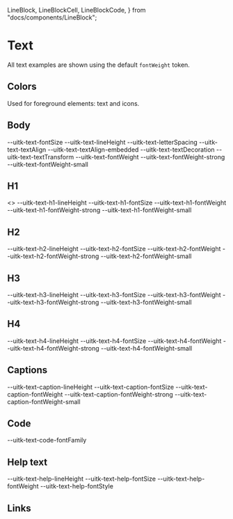   LineBlock,
  LineBlockCell,
  LineBlockCode,
} from "docs/components/LineBlock";


<Meta title="Documentation/Styles and Theming/Characteristics/Text" />

# Text

All text examples are shown using the default `fontWeight` token.

## Colors

Used for foreground elements: text and icons.

<Canvas>
  <Story name="Colors">
    <DocGrid>
      <ColorBlock colorVar="--uitk-text-background" />
      <ColorBlock colorVar="--uitk-text-background-hover" />
      <ColorBlock colorVar="--uitk-text-background-selected" />
      <ColorBlock colorVar="--uitk-text-primary-foreground" />
      <ColorBlock colorVar="--uitk-text-primary-foreground-disabled" />
      <ColorBlock colorVar="--uitk-text-secondary-foreground" />
      <ColorBlock colorVar="--uitk-text-secondary-foreground-disabled" />
    </DocGrid>
  </Story>
</Canvas>

## Body

<Canvas>
  <Story name="Body">
    <TextBlock
      lineHeight="--uitk-text-lineHeight"
      fontSize="--uitk-text-fontSize"
      textDecoration="--uitk-text-textDecoration"
      textTransform="--uitk-text-textTransform"
      textAlign="--uitk-text-textAlign"
      letterSpacing="--uitk-text-letterSpacing"
    />
    <DocGrid textExample={true}>
      <BlankBlockCell />
      <BlankBlockCode>--uitk-text-fontSize</BlankBlockCode>
      <BlankBlockCell />
      <BlankBlockCode>--uitk-text-lineHeight</BlankBlockCode>
      <BlankBlockCell />
      <BlankBlockCode>--uitk-text-letterSpacing</BlankBlockCode>
      <BlankBlockCell />
      <BlankBlockCode>--uitk-text-textAlign</BlankBlockCode>
      <BlankBlockCell />
      <BlankBlockCode>--uitk-text-textAlign-embedded</BlankBlockCode>
      <BlankBlockCell />
      <BlankBlockCode>--uitk-text-textDecoration</BlankBlockCode>
      <BlankBlockCell />
      <BlankBlockCode>--uitk-text-textTransform</BlankBlockCode>
      <BlankBlockCell />
      <BlankBlockCode>--uitk-text-fontWeight</BlankBlockCode>
      <BlankBlockCell />
      <BlankBlockCode>--uitk-text-fontWeight-strong</BlankBlockCode>
      <BlankBlockCell />
      <BlankBlockCode>--uitk-text-fontWeight-small</BlankBlockCode>
    </DocGrid>
  </Story>
</Canvas>

## H1

<Canvas>
  <Story name="H1">
    <>
      <TextBlock
        lineHeight="--uitk-text-h1-lineHeight"
        fontSize="--uitk-text-h1-fontSize"
        fontWeight="--uitk-text-h1-fontWeight"
      />
      <DocGrid textExample={true}>
        <BlankBlockCell />
        <BlankBlockCode>--uitk-text-h1-lineHeight</BlankBlockCode>
        <BlankBlockCell />
        <BlankBlockCode>--uitk-text-h1-fontSize</BlankBlockCode>
        <BlankBlockCell />
        <BlankBlockCode>--uitk-text-h1-fontWeight</BlankBlockCode>
        <BlankBlockCell />
        <BlankBlockCode>--uitk-text-h1-fontWeight-strong</BlankBlockCode>
        <BlankBlockCell />
        <BlankBlockCode>--uitk-text-h1-fontWeight-small</BlankBlockCode>
      </DocGrid>
    </>
  </Story>
</Canvas>

## H2

<Canvas>
  <Story name="H2">
    <TextBlock
      lineHeight="--uitk-text-h2-lineHeight"
      fontSize="--uitk-text-h2-fontSize"
      fontWeight="--uitk-text-h2-fontWeight"
    />
    <DocGrid textExample={true}>
      <BlankBlockCell />
      <BlankBlockCode>--uitk-text-h2-lineHeight</BlankBlockCode>
      <BlankBlockCell />
      <BlankBlockCode>--uitk-text-h2-fontSize</BlankBlockCode>
      <BlankBlockCell />
      <BlankBlockCode>--uitk-text-h2-fontWeight</BlankBlockCode>
      <BlankBlockCell />
      <BlankBlockCode>--uitk-text-h2-fontWeight-strong</BlankBlockCode>
      <BlankBlockCell />
      <BlankBlockCode>--uitk-text-h2-fontWeight-small</BlankBlockCode>
    </DocGrid>
  </Story>
</Canvas>

## H3

<Canvas>
  <Story name="H3">
    <TextBlock
      lineHeight="--uitk-text-h3-lineHeight"
      fontSize="--uitk-text-h3-fontSize"
      fontWeight="--uitk-text-h3-fontWeight"
    />
    <DocGrid textExample={true}>
      <BlankBlockCell />
      <BlankBlockCode>--uitk-text-h3-lineHeight</BlankBlockCode>
      <BlankBlockCell />
      <BlankBlockCode>--uitk-text-h3-fontSize</BlankBlockCode>
      <BlankBlockCell />
      <BlankBlockCode>--uitk-text-h3-fontWeight</BlankBlockCode>
      <BlankBlockCell />
      <BlankBlockCode>--uitk-text-h3-fontWeight-strong</BlankBlockCode>
      <BlankBlockCell />
      <BlankBlockCode>--uitk-text-h3-fontWeight-small</BlankBlockCode>
    </DocGrid>
  </Story>
</Canvas>

## H4

<Canvas>
  <Story name="H4">
    <TextBlock
      lineHeight="--uitk-text-h4-lineHeight"
      fontSize="--uitk-text-h4-fontSize"
      fontWeight="--uitk-text-h4-fontWeight"
    />
    <DocGrid textExample={true}>
      <BlankBlockCell />
      <BlankBlockCode>--uitk-text-h4-lineHeight</BlankBlockCode>
      <BlankBlockCell />
      <BlankBlockCode>--uitk-text-h4-fontSize</BlankBlockCode>
      <BlankBlockCell />
      <BlankBlockCode>--uitk-text-h4-fontWeight</BlankBlockCode>
      <BlankBlockCell />
      <BlankBlockCode>--uitk-text-h4-fontWeight-strong</BlankBlockCode>
      <BlankBlockCell />
      <BlankBlockCode>--uitk-text-h4-fontWeight-small</BlankBlockCode>
    </DocGrid>
  </Story>
</Canvas>

## Captions

<Canvas>
  <Story name="Captions">
    <TextBlock
      lineHeight="--uitk-text-caption-lineHeight"
      fontSize="--uitk-text-caption-fontSize"
      fontWeight="--uitk-text-caption-fontWeight"
    />
    <DocGrid textExample={true}>
      <BlankBlockCell />
      <BlankBlockCode>--uitk-text-caption-lineHeight</BlankBlockCode>
      <BlankBlockCell />
      <BlankBlockCode>--uitk-text-caption-fontSize</BlankBlockCode>
      <BlankBlockCell />
      <BlankBlockCode>--uitk-text-caption-fontWeight</BlankBlockCode>
      <BlankBlockCell />
      <BlankBlockCode>--uitk-text-caption-fontWeight-strong</BlankBlockCode>
      <BlankBlockCell />
      <BlankBlockCode>--uitk-text-caption-fontWeight-small</BlankBlockCode>
    </DocGrid>
  </Story>
</Canvas>

## Code

<Canvas>
  <Story name="Code">
    <TextBlock fontFamily="--uitk-text-code-fontFamily" />
    <DocGrid textExample={true}>
      <BlankBlockCell />
      <BlankBlockCode>--uitk-text-code-fontFamily</BlankBlockCode>
    </DocGrid>
  </Story>
</Canvas>

## Help text

<Canvas>
  <Story name="Help text">
    <TextBlock
      lineHeight="--uitk-text-help-lineHeight"
      fontSize="--uitk-text-help-fontSize"
      fontStyle="--uitk-text-help-fontStyle"
      fontWeight="--uitk-text-help-fontWeight"
    />
    <DocGrid textExample={true}>
      <BlankBlockCell />
      <BlankBlockCode>--uitk-text-help-lineHeight</BlankBlockCode>
      <BlankBlockCell />
      <BlankBlockCode>--uitk-text-help-fontSize</BlankBlockCode>
      <BlankBlockCell />
      <BlankBlockCode>--uitk-text-help-fontWeight</BlankBlockCode>
      <BlankBlockCell />
      <BlankBlockCode>--uitk-text-help-fontStyle</BlankBlockCode>
    </DocGrid>
  </Story>
</Canvas>

## Links

<Canvas>
  <Story name="Links">
    <TextBlock
      textDecoration="--uitk-text-link-textDecoration"
      color="--uitk-text-link-foreground-hover"
    />
    <DocGrid textExample={true}>
      <ColorBlock colorVar="--uitk-text-link-foreground-hover" />
      <TextDecorationBlock textDecoration="--uitk-text-link-textDecoration" />
      <TextDecorationBlock textDecoration="--uitk-text-link-textDecoration-hover" />
      <TextDecorationBlock textDecoration="--uitk-text-link-textDecoration-selected" />
    </DocGrid>
  </Story>
</Canvas>
